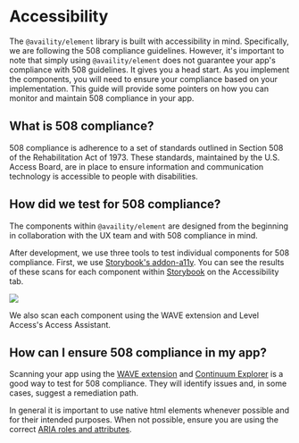 
<Meta title="Accessibility" />

# Accessibility

The `@availity/element` library is built with accessibility in mind.
Specifically, we are following the 508 compliance guidelines. However,
it's important to note that simply using `@availity/element` does not
guarantee your app's compliance with 508 guidelines. It gives you a
head start. As you implement the components, you will need to ensure your
compliance based on your implementation. This guide will provide some
pointers on how you can monitor and maintain 508 compliance in your app.

## What is 508 compliance?

508 compliance is adherence to a set of standards outlined in Section 508
of the Rehabilitation Act of 1973. These standards, maintained by the
U.S. Access Board, are in place to ensure information and communication
technology is accessible to people with disabilities.

## How did we test for 508 compliance?

The components within `@availity/element` are designed from the beginning
in collaboration with the UX team and with 508 compliance in mind.

After development, we use three tools to test individual components for 508
compliance. First, we use [Storybook's addon-a11y](https://storybook.js.org/addons/@storybook/addon-a11y).
You can see the results of these scans for each component within [Storybook](https://availity.github.io/element/?path=/docs/element--docs)
on the Accessibility tab.

<img src={storybook_accessibility} />

We also scan each component using the WAVE extension and Level Access's Access Assistant.

## How can I ensure 508 compliance in my app?

Scanning your app using the [WAVE extension](https://chromewebstore.google.com/detail/wave-evaluation-tool/jbbplnpkjmmeebjpijfedlgcdilocofh)
and [Continuum Explorer](https://chromewebstore.google.com/detail/continuum-explorer/pgkgokkkoamjdmbnegbedepbhbgecplj)
is a good way to test for 508 compliance. They will identify issues and,
in some cases, suggest a remediation path.

In general it is important to use native html elements whenever possible
and for their intended purposes. When not possible, ensure you are using
the correct [ARIA roles and attributes](https://developer.mozilla.org/en-US/docs/Web/Accessibility/ARIA).
